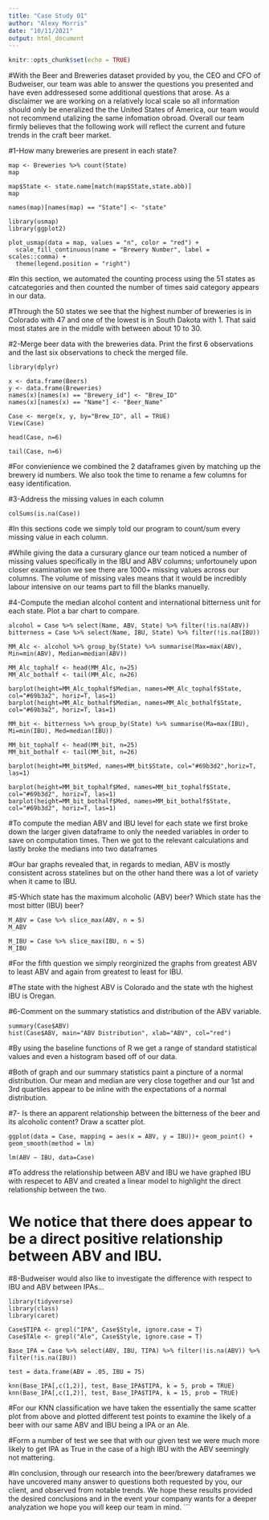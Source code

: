 ---
title: "Case Study 01"
author: "Alexy Morris"
date: "10/11/2021"
output: html_document
---

```{r setup, include=FALSE}
knitr::opts_chunk$set(echo = TRUE)
```
#With the Beer and Breweries dataset provided by you, the CEO and CFO of Budweiser, our team was able to answer the questions you presented and have even addressesed some additional questions that arose. As a disclaimer we are working on a relatively local scale so all information should only be eneralized the the United States of America, our team would not recommend utalizing the same infomation obroad. Overall our team firmly believes that the following work will reflect the current and future trends in the craft beer market. 


#1-How many breweries are present in each state?
```{Question One, echo=TRUE}
map <- Breweries %>% count(State)
map

map$State <- state.name[match(map$State,state.abb)]
map 

names(map)[names(map) == "State"] <- "state"

library(usmap)
library(ggplot2)

plot_usmap(data = map, values = "n", color = "red") + 
  scale_fill_continuous(name = "Brewery Number", label = scales::comma) + 
  theme(legend.position = "right")
```
#In this section, we automated the counting process using the 51 states as catcategories and then counted the number of times said category appears in our data.

#Through the 50 states we see that the highest number of breweries is in Colorado with 47 and one of the lowest is in South Dakota with 1. That said most states are in the middle with between about 10 to 30.


#2-Merge beer data with the breweries data. Print the first 6 observations and the last six observations to check the merged file. 
```{Question Two, echo=TRUE}
library(dplyr)

x <- data.frame(Beers)
y <- data.frame(Breweries)
names(x)[names(x) == "Brewery_id"] <- "Brew_ID"
names(x)[names(x) == "Name"] <- "Beer_Name"

Case <- merge(x, y, by="Brew_ID", all = TRUE)
View(Case)

head(Case, n=6)

tail(Case, n=6)
```
#For convienience we combined the 2 dataframes given by matching up the brewery id numbers. We also took the time to rename a few columns for easy identification.


#3-Address the missing values in each column
```{Question Three, echo=TRUE}
colSums(is.na(Case))
```
#In this sections code we simply told our program to count/sum every missing value in each column.

#While giving the data a cursurary glance our team noticed a number of missing values specifically in the IBU and ABV columns; unfortounely upon closer examination we see there are 1000+ missing values across our columns. The volume of missing vales means that it would be incredibly labour intensive on our teams part to fill the blanks manuelly. 



#4-Compute the median alcohol content and international bitterness unit for each state. Plot a bar chart to compare.
```{Question Four, echo=TRUE}
alcohol = Case %>% select(Name, ABV, State) %>% filter(!is.na(ABV))
bitterness = Case %>% select(Name, IBU, State) %>% filter(!is.na(IBU))

MM_Alc <- alcohol %>% group_by(State) %>% summarise(Max=max(ABV), Min=min(ABV), Median=median(ABV))

MM_Alc_tophalf <- head(MM_Alc, n=25)
MM_Alc_bothalf <- tail(MM_Alc, n=26)

barplot(height=MM_Alc_tophalf$Median, names=MM_Alc_tophalf$State, col="#69b3a2", horiz=T, las=1)
barplot(height=MM_Alc_bothalf$Median, names=MM_Alc_bothalf$State, col="#69b3a2", horiz=T, las=1)
  
MM_bit <- bitterness %>% group_by(State) %>% summarise(Ma=max(IBU), Mi=min(IBU), Med=median(IBU))

MM_bit_tophalf <- head(MM_bit, n=25)
MM_bit_bothalf <- tail(MM_bit, n=26)

barplot(height=MM_bit$Med, names=MM_bit$State, col="#69b3d2",horiz=T, las=1)

barplot(height=MM_bit_tophalf$Med, names=MM_bit_tophalf$State, col="#69b3d2", horiz=T, las=1)
barplot(height=MM_bit_bothalf$Med, names=MM_bit_bothalf$State, col="#69b3d2", horiz=T, las=1)
```  
#To compute the median ABV and IBU level for each state we first broke down the larger given dataframe to only the needed variables in order to save on computation times. Then we got to the relevant calculations and lastly broke the medians into two dataframes  

#Our bar graphs revealed that, in regards to median, ABV is mostly consistent across statelines but on the other hand there was a lot of variety when it came to IBU.


#5-Which state has the maximum alcoholic (ABV) beer? Which state has the most bitter (IBU) beer?
```{Question Five, echo=TRUE}
M_ABV = Case %>% slice_max(ABV, n = 5)
M_ABV

M_IBU = Case %>% slice_max(IBU, n = 5)
M_IBU
```
#For the fifth question we simply reorginized the graphs from greatest ABV to least ABV and again from greatest to least for IBU.

#The state with the highest ABV is Colorado and the state wth the highest IBU is Oregan.


#6-Comment on the summary statistics and distribution of the ABV variable.
```{Question Six, echo=TRUE}
summary(Case$ABV)
hist(Case$ABV, main="ABV Distribution", xlab="ABV", col="red")
```
#By using the baseline functions of R we get a range of standard statistical values and even a histogram based off of our data. 

#Both of graph and our summary statistics paint a pincture of a normal distribution. Our mean and median are very close together and our 1st and 3rd quartiles appear to be inline with the expectations of a normal distribution.


#7- Is there an apparent relationship between the bitterness of the beer and its alcoholic content? Draw a scatter plot.
```{Question Seven, echo=TRUE}
ggplot(data = Case, mapping = aes(x = ABV, y = IBU))+ geom_point() + geom_smooth(method = lm) 

lm(ABV ~ IBU, data=Case)
```
#To address the relationship between ABV and IBU we have graphed IBU with respecet to ABV and created a linear model to highlight the direct relationship between the two.

# We notice that there does appear to be a direct positive relationship between ABV and IBU.


#8-Budweiser would also like to investigate the difference with respect to IBU and ABV between IPAs...
```{Question Eight, echo=TRUE}
library(tidyverse)
library(class)
library(caret)

Case$TIPA <- grepl("IPA", Case$Style, ignore.case = T)
Case$TAle <- grepl("Ale", Case$Style, ignore.case = T)

Base_IPA = Case %>% select(ABV, IBU, TIPA) %>% filter(!is.na(ABV)) %>% filter(!is.na(IBU))

test = data.frame(ABV = .05, IBU = 75)
 
knn(Base_IPA[,c(1,2)], test, Base_IPA$TIPA, k = 5, prob = TRUE)
knn(Base_IPA[,c(1,2)], test, Base_IPA$TIPA, k = 15, prob = TRUE)
```
#For our KNN classification we have taken the essentially the same scatter plot from above and plotted different test points to examine the likely of a beer with our same ABV and IBU being a IPA or an Ale.

#Form a number of test we see that with our given test we were much more likely to get IPA as True in the case of a high IBU with the ABV seemingly not mattering. 

#In conclusion, through our research into the beer/brewery dataframes we have uncovered many answer to questions both requested by you, our client, and observed from notable trends. We hope these results provided the desired conclusions and in the event your company wants for a deeper analyzation we hope you will keep our team in mind. 
```

